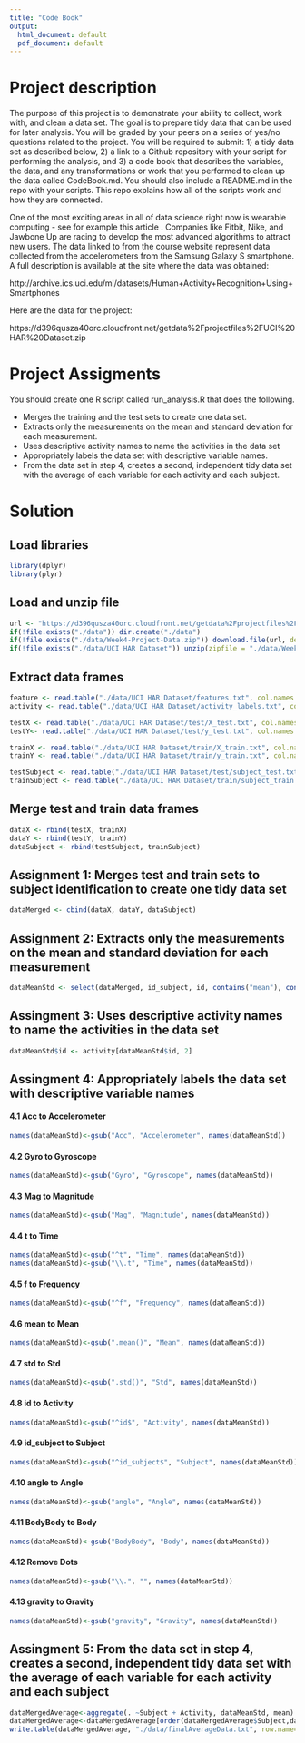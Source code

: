 ```yaml
---
title: "Code Book"
output:
  html_document: default
  pdf_document: default
---
```


# Project description
The purpose of this project is to demonstrate your ability to collect, work with, and clean a data set. The goal is to prepare tidy data that can be used for later analysis. You will be graded by your peers on a series of yes/no questions related to the project. You will be required to submit: 1) a tidy data set as described below, 2) a link to a Github repository with your script for performing the analysis, and 3) a code book that describes the variables, the data, and any transformations or work that you performed to clean up the data called CodeBook.md. You should also include a README.md in the repo with your scripts. This repo explains how all of the scripts work and how they are connected.

One of the most exciting areas in all of data science right now is wearable computing - see for example this article . Companies like Fitbit, Nike, and Jawbone Up are racing to develop the most advanced algorithms to attract new users. The data linked to from the course website represent data collected from the accelerometers from the Samsung Galaxy S smartphone. A full description is available at the site where the data was obtained:

http://archive.ics.uci.edu/ml/datasets/Human+Activity+Recognition+Using+Smartphones

Here are the data for the project:

https://d396qusza40orc.cloudfront.net/getdata%2Fprojectfiles%2FUCI%20HAR%20Dataset.zip


# Project Assigments

You should create one R script called run_analysis.R that does the following.

- Merges the training and the test sets to create one data set.
- Extracts only the measurements on the mean and standard deviation for each measurement.
- Uses descriptive activity names to name the activities in the data set
- Appropriately labels the data set with descriptive variable names.
- From the data set in step 4, creates a second, independent tidy data set with the average of each variable for each activity and each subject.


# Solution

## Load libraries



```r
library(dplyr)
library(plyr)
```

## Load and unzip file


```r
url <- "https://d396qusza40orc.cloudfront.net/getdata%2Fprojectfiles%2FUCI%20HAR%20Dataset.zip"
if(!file.exists("./data")) dir.create("./data")
if(!file.exists("./data/Week4-Project-Data.zip")) download.file(url, destfile="./data/Week4-Project-Data.zip", method="curl")
if(!file.exists("./data/UCI HAR Dataset")) unzip(zipfile = "./data/Week4-Project-Data.zip", exdir = "./data")
```

## Extract data frames

```r
feature <- read.table("./data/UCI HAR Dataset/features.txt", col.names = c("id_feature","obs"))
activity <- read.table("./data/UCI HAR Dataset/activity_labels.txt", col.names = c("id_activity", "activity"))

testX <- read.table("./data/UCI HAR Dataset/test/X_test.txt", col.names = feature$obs)
testY<- read.table("./data/UCI HAR Dataset/test/y_test.txt", col.names = "id")

trainX <- read.table("./data/UCI HAR Dataset/train/X_train.txt", col.names = feature$obs)
trainY <- read.table("./data/UCI HAR Dataset/train/y_train.txt", col.names = "id")

testSubject <- read.table("./data/UCI HAR Dataset/test/subject_test.txt", col.names = "id_subject")
trainSubject <- read.table("./data/UCI HAR Dataset/train/subject_train.txt", col.names = "id_subject")
```




## Merge test and train data frames

```r
dataX <- rbind(testX, trainX)
dataY <- rbind(testY, trainY)
dataSubject <- rbind(testSubject, trainSubject)
```




## Assignment 1: Merges test and train sets to subject identification to create one tidy data set
```r
dataMerged <- cbind(dataX, dataY, dataSubject)
```



## Assignment 2: Extracts only the measurements on the mean and standard deviation for each measurement
```r
dataMeanStd <- select(dataMerged, id_subject, id, contains("mean"), contains("std"))
```


## Assingment 3: Uses descriptive activity names to name the activities in the data set
```r
dataMeanStd$id <- activity[dataMeanStd$id, 2]
```



## Assingment 4: Appropriately labels the data set with descriptive variable names

#### 4.1 Acc to Accelerometer
```r
names(dataMeanStd)<-gsub("Acc", "Accelerometer", names(dataMeanStd))
```

#### 4.2 Gyro to Gyroscope
```r
names(dataMeanStd)<-gsub("Gyro", "Gyroscope", names(dataMeanStd))
```

#### 4.3 Mag to Magnitude
```r
names(dataMeanStd)<-gsub("Mag", "Magnitude", names(dataMeanStd))
```

#### 4.4 t to Time
```r
names(dataMeanStd)<-gsub("^t", "Time", names(dataMeanStd))
names(dataMeanStd)<-gsub("\\.t", "Time", names(dataMeanStd))
```

#### 4.5 f to Frequency
```r
names(dataMeanStd)<-gsub("^f", "Frequency", names(dataMeanStd))
```

#### 4.6 mean to Mean
```r
names(dataMeanStd)<-gsub(".mean()", "Mean", names(dataMeanStd))
```

#### 4.7 std to Std
```r
names(dataMeanStd)<-gsub(".std()", "Std", names(dataMeanStd))
```

#### 4.8 id to Activity
```r
names(dataMeanStd)<-gsub("^id$", "Activity", names(dataMeanStd))
```

#### 4.9 id_subject to Subject
```r
names(dataMeanStd)<-gsub("^id_subject$", "Subject", names(dataMeanStd))
```

#### 4.10 angle to Angle
```r
names(dataMeanStd)<-gsub("angle", "Angle", names(dataMeanStd))
```

#### 4.11 BodyBody to Body
```r
names(dataMeanStd)<-gsub("BodyBody", "Body", names(dataMeanStd))
```

#### 4.12 Remove Dots
```r
names(dataMeanStd)<-gsub("\\.", "", names(dataMeanStd))
```


#### 4.13 gravity to Gravity
```r
names(dataMeanStd)<-gsub("gravity", "Gravity", names(dataMeanStd))
```


## Assingment 5: From the data set in step 4, creates a second, independent tidy data set with the average of each variable for each activity and each subject
```r
dataMergedAverage<-aggregate(. ~Subject + Activity, dataMeanStd, mean)
dataMergedAverage<-dataMergedAverage[order(dataMergedAverage$Subject,dataMergedAverage$Activity),]
write.table(dataMergedAverage, "./data/finalAverageData.txt", row.name=FALSE)
```



